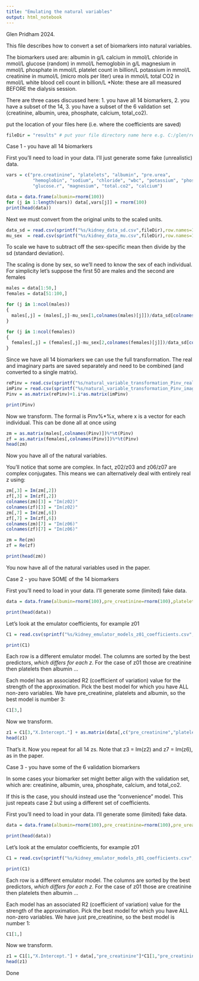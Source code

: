 ```yaml
---
title: "Emulating the natural variables"
output: html_notebook
---
```


Glen Pridham 2024.

This file describes how to convert a set of biomarkers into natural variables.



The biomarkers used are:
albumin in g/L
calcium in mmol/L
chloride in mmol/L
glucose (random) in mmol/L
hemoglobin in g/L
magnesium in mmol/L
phosphate in mmol/L
platelet count in billion/L
potassium in mmol/L
creatinine in mumol/L (micro mols per liter)
urea in mmol/L
total CO2 in mmol/L
white blood cell count in billion/L
*Note: these are all measured BEFORE the dialysis session.

There are three cases discussed here:
1. you have all 14 biomarkers,
2. you have a subset of the 14,
3. you have a subset of the 6 validation set (creatinine, albumin, urea, phosphate, calcium, total_co2).


put the location of your files here (i.e. where the coefficients are saved)
```r
fileDir = "results" # put your file directory name here e.g. C:/glen/results
```

#########################################################
########## Case 1 - you have all 14 biomarkers ########## 
#########################################################

First you'll need to load in your data. I'll just generate some fake (unrealistic) data.
```r
vars = c("pre.creatinine", "platelets", "albumin", "pre.urea",
          "hemoglobin", "sodium", "chloride", "wbc", "potassium", "phosphate",     
          "glucose.r", "magnesium", "total.co2", "calcium")    

data = data.frame(albumin=rnorm(100))
for (j in 1:length(vars)) data[,vars[j]] = rnorm(100)
print(head(data))
```

Next we must convert from the original units to the scaled units. 
```r
data_sd = read.csv(sprintf("%s/kidney_data_sd.csv",fileDir),row.names=1)  
mu_sex  = read.csv(sprintf("%s/kidney_data_mu.csv",fileDir),row.names=1) #sex 0: male, sex 1: female
``` 

To scale we have to subtract off the sex-specific mean then divide by the sd (standard deviation).

The scaling is done by sex, so we'll need to know the sex of each individual. For simplicity let's suppose the first 50 are males and the second are females
```r
males = data[1:50,]
females = data[51:100,]

for (j in 1:ncol(males))
{
  males[,j] = (males[,j]-mu_sex[1,colnames(males)[j]])/data_sd[colnames(males)[j],1]
}

for (j in 1:ncol(females))
{
  females[,j] = (females[,j]-mu_sex[2,colnames(females)[j]])/data_sd[colnames(females)[j],1]
}
```


Since we have all 14 biomarkers we can use the full transformation. The real and imaginary parts are saved separately and need to be combined (and converted to a single matrix).
```r
rePinv = read.csv(sprintf("%s/natural_variable_transformation_Pinv_real.csv",fileDir),row.names=1)
imPinv = read.csv(sprintf("%s/natural_variable_transformation_Pinv_imaginary.csv",fileDir),row.names = 1)
Pinv = as.matrix(rePinv)+1.i*as.matrix(imPinv)

print(Pinv)
```
Now we transform. The formal is Pinv%*%x, where x is a vector for each individual. This can be done all at once using
```r
zm = as.matrix(males[,colnames(Pinv)])%*%t(Pinv)
zf = as.matrix(females[,colnames(Pinv)])%*%t(Pinv)
head(zm)
```
Now you have all of the natural variables.

You'll notice that some are complex. In fact, z02/z03 and z06/z07 are complex conjugates. This means we can alternatively deal with entirely real z using:
```r
zm[,3] = Im(zm[,2])
zf[,3] = Im(zf[,2])
colnames(zm)[3] = "Im(z02)"
colnames(zf)[3] = "Im(z02)"
zm[,7] = Im(zm[,6])
zf[,7] = Im(zf[,6])
colnames(zm)[7] = "Im(z06)"
colnames(zf)[7] = "Im(z06)"

zm = Re(zm)
zf = Re(zf)

print(head(zm))
```

You now have all of the natural variables used in the paper.


#################################################################
########## Case 2 - you have SOME of the 14 biomarkers ########## 
#################################################################

First you'll need to load in your data. I'll generate some (limited) fake data.
```r
data = data.frame(albumin=rnorm(100),pre_creatinine=rnorm(100),platelets=rnorm(100),calcium=rnorm(100))

print(head(data))
```

Let's look at the emulator coefficients, for example z01
```r

C1 = read.csv(sprintf("%s/kidney_emulator_models_z01_coefficients.csv",fileDir))

print(C1)
```

Each row is a different emulator model. The columns are sorted by the best predictors, *which differs for each z*. For the case of z01 those are creatinine then platelets then albumin ...

Each model has an associated R2 (coefficient of variation) value for the strength of the approximation. Pick the best model for which you have ALL non-zero variables. We have pre_creatinine, platelets and albumin, so the best model is number 3:
```r
C1[3,]
```

Now we transform.
```r
z1 = C1[3,"X.Intercept."] + as.matrix(data[,c("pre_creatinine","platelets","albumin")])%*%t(C1[3,c("pre_creatinine","platelets","albumin")])
head(z1)
```
That's it. Now you repeat for all 14 zs. Note that z3 = Im(z2) and z7 = Im(z6), as in the paper.


###########################################################################
########## Case 3 - you have some of the 6 validation biomarkers ########## 
###########################################################################

In some cases your biomarker set might better align with the  validation set, which are:
creatinine, albumin, urea, phosphate, calcium, and total_co2.

If this is the case, you should instead use the "convenience" model. This just repeats case 2 but using a different set of coefficients.

First you'll need to load in your data. I'll generate some (limited) fake data.
```r
data = data.frame(albumin=rnorm(100),pre_creatinine=rnorm(100),pre_urea=rnorm(100))

print(head(data))
```

Let's look at the emulator coefficients, for example z01
```r

C1 = read.csv(sprintf("%s/kidney_emulator_models_z01_coefficients.csv",fileDir))

print(C1)
```

Each row is a different emulator model. The columns are sorted by the best predictors, *which differs for each z*. For the case of z01 those are creatinine then platelets then albumin ...

Each model has an associated R2 (coefficient of variation) value for the strength of the approximation. Pick the best model for which you have ALL non-zero variables. We have just pre_creatinine, so the best model is number 1:
```r
C1[1,]
```

Now we transform.
```r
z1 = C1[1,"X.Intercept."] + data[,"pre_creatinine"]*C1[1,"pre_creatinine"]
head(z1)
```
 Done